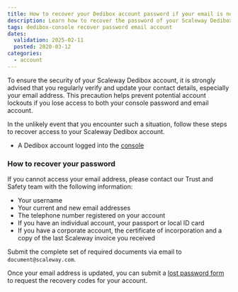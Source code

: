 ```yaml
---
title: How to recover your Dedibox account password if your email is no longer valid
description: Learn how to recover the password of your Scaleway Dedibox account if your email address is no longer valid.
tags: dedibox-console recover password email account
dates:
  validation: 2025-02-11
  posted: 2020-03-12
categories:
  - account
---
```



To ensure the security of your Scaleway Dedibox account, it is strongly advised that you regularly verify and update your contact details, especially your email address.
This precaution helps prevent potential account lockouts if you lose access to both your console password and email account.

In the unlikely event that you encounter such a situation, follow these steps to recover access to your Scaleway Dedibox account.

<Requirements />

- A Dedibox account logged into the [console](https://console.online.net)

### How to recover your password

If you cannot access your email address, please contact our Trust and Safety team with the following information:
- Your username
- Your current and new email addresses
- The telephone number registered on your account
- If you have an individual account, your passport or local ID card
- If you have a corporate account, the certificate of incorporation and a copy of the last Scaleway invoice you received

Submit the complete set of required documents via email to `document@scaleway.com`.

Once your email address is updated, you can submit a [lost password form](https://console.online.net/en/user/recovery) to request the recovery codes for your account.
